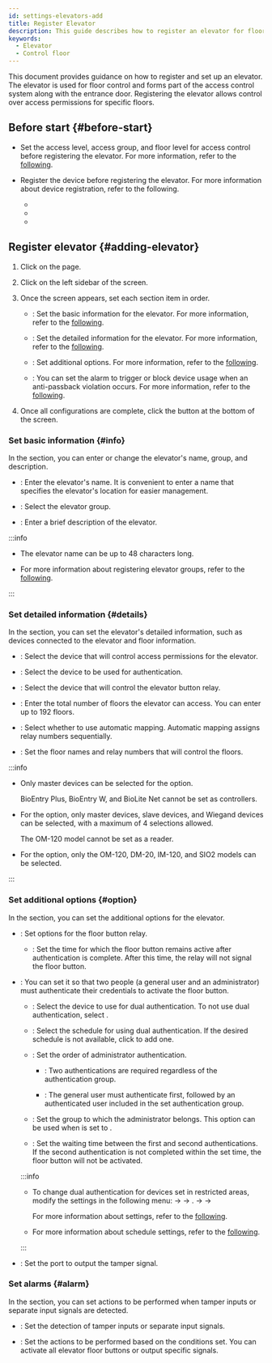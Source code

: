 ```yaml
---
id: settings-elevators-add
title: Register Elevator
description: This guide describes how to register an elevator for floor control.
keywords:
  - Elevator
  - Control floor
---
```


This document provides guidance on how to register and set up an elevator. The elevator is used for floor control and forms part of the access control system along with the entrance door. Registering the elevator allows control over access permissions for specific floors.

## Before start {#before-start}

* Set the access level, access group, and floor level for access control before registering the elevator. For more information, refer to the [following](settings-access-control).

* Register the device before registering the elevator. For more information about device registration, refer to the following.

  * <DocLink docId='platform/biostar_x/settings-adding-devices' />

  * <DocLink docId='platform/biostar_x/settings-adding-wiegand' />

  * <DocLink docId='platform/biostar_x/settings-adding-slave-device' />

## Register elevator {#adding-elevator}

1. Click <Cmd sid='shell.header.setting' /> on the <Cmd sid='shell.header.launcher' /> page.

2. Click <Cmd sid='setting.menu.elevator.root' /> on the left sidebar of the screen.

3. Once the <Cmd sid='elevator.new.title' product='2' /> screen appears, set each section item in order.

   * <Cmd sid='common.information' product='2' />: Set the basic information for the elevator. For more information, refer to the [following](#info).

   * <Cmd sid='common.detail' product='2' />: Set the detailed information for the elevator. For more information, refer to the [following](#details).

   * <Cmd sid='common.option' product='2' />: Set additional options. For more information, refer to the [following](#option).

   * <Cmd sid='door.alarm' product='2' />: You can set the alarm to trigger or block device usage when an anti-passback violation occurs. For more information, refer to the [following](#alarm).

4. Once all configurations are complete, click the <Cmd sid='button.apply' product='2' /> button at the bottom of the screen.

### Set basic information {#info}

In the <Cmd sid='common.information' product='2' /> section, you can enter or change the elevator's name, group, and description.

* <Cmd sid='common.name' product='2' />: Enter the elevator's name. It is convenient to enter a name that specifies the elevator's location for easier management.

* <Cmd sid='common.group' product='2' />: Select the elevator group.

* <Cmd sid='common.description' product='2' />: Enter a brief description of the elevator.

:::info

* The elevator name can be up to 48 characters long.

* For more information about registering elevator groups, refer to the [following](settings-manage-elevators-group).

:::

### Set detailed information {#details}

In the <Cmd sid='common.detail' product='2' /> section, you can set the elevator's detailed information, such as devices connected to the elevator and floor information.

* <Cmd sid='elevator.list.column.controller' product='2' />: Select the device that will control access permissions for the elevator.

* <Cmd sid='elevator.list.column.reader' product='2' />: Select the device to be used for authentication.

* <Cmd sid='elevator.list.column.module' product='2' />: Select the device that will control the elevator button relay.

* <Cmd sid='elevator.floor.totalFloor' product='2' />: Enter the total number of floors the elevator can access. You can enter up to 192 floors.

* <Cmd sid='user.list.csvImport.autoMapping' product='2' />: Select whether to use automatic mapping. Automatic mapping assigns relay numbers sequentially.

* <Cmd sid='elevator.floor.setting.title' product='2' />: Set the floor names and relay numbers that will control the floors.

:::info

* Only master devices can be selected for the <Cmd sid='elevator.list.column.controller' product='2' /> option.

  BioEntry Plus, BioEntry W, and BioLite Net cannot be set as controllers.

* For the <Cmd sid='elevator.list.column.reader' product='2' /> option, only master devices, slave devices, and Wiegand devices can be selected, with a maximum of 4 selections allowed.

  The OM-120 model cannot be set as a reader.

* For the <Cmd sid='elevator.list.column.module' product='2' /> option, only the OM-120, DM-20, IM-120, and SIO2 models can be selected.

:::

### Set additional options {#option}

In the <Cmd sid='common.option' product='2' /> section, you can set the additional options for the elevator.

* <Cmd sid='elevator.option.relayTime' product='2' />: Set options for the floor button relay.

  * <Cmd sid='door.openTime' product='2' />: Set the time for which the floor button remains active after authentication is complete. After this time, the relay will not signal the floor button.

* <Cmd sid='door.dualAuthentication' product='2' />: You can set it so that two people (a general user and an administrator) must authenticate their credentials to activate the floor button.

  * <Cmd sid='common.device' product='2' />: Select the device to use for dual authentication. To not use dual authentication, select <Cmd sid='common.none' product='2' />.

  * <Cmd sid='door.schedule' product='2' />: Select the schedule for using dual authentication. If the desired schedule is not available, click <Cmd sid='button.plusAddSchedule' product='2' /> to add one.

  * <Cmd sid='door.dualAuthentication.approvalType' product='2' />: Set the order of administrator authentication.

    * <Cmd sid='door.dualAuthentication.approvalType.none' product='2' />: Two authentications are required regardless of the authentication group.

    * <Cmd sid='door.dualAuthentication.approvalType.last' product='2' />: The general user must authenticate first, followed by an authenticated user included in the set authentication group.

  * <Cmd sid='door.approvalGroup' product='2' />: Set the group to which the administrator belongs. This option can be used when <Cmd sid='door.dualAuthentication.approvalType' product='2' /> is set to <Cmd sid='door.dualAuthentication.approvalType.last' product='2' />.

  * <Cmd sid='door.authenticationTimeout' product='2' />: Set the waiting time between the first and second authentications. If the second authentication is not completed within the set time, the floor button will not be activated.

  :::info

  * To change dual authentication for devices set in restricted areas, modify the settings in the following menu: <Cmd sid='shell.header.setting' /> → <Cmd sid='setting.menu.advancedAc.root' /> → <Cmd sid='zone.occupancy.title' product='2' />. <Cmd sid='shell.header.setting' /> → <Cmd sid='setting.menu.advancedAc.root' /> → <Cmd sid='zone.occupancy.title' product='2' />

    For more information about <Cmd sid='zone.occupancy.title' product='2' /> settings, refer to the [following](settings-advanced-ac).

  * For more information about schedule settings, refer to the [following](settings-schedule).

  :::

* <Cmd sid='device.info.wiegandTamper' product='2' />: Set the port to output the tamper signal.

### Set alarms {#alarm}

In the <Cmd sid='door.alarm' product='2' /> section, you can set actions to be performed when tamper inputs or separate input signals are detected.

* <Cmd sid='triggerAction.trigger' product='2' />: Set the detection of tamper inputs or separate input signals.

* <Cmd sid='triggerAction.action' product='2' />: Set the actions to be performed based on the conditions set. You can activate all elevator floor buttons or output specific signals.
